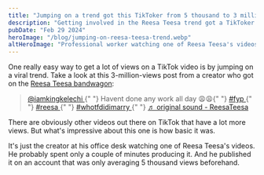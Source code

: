 ```yaml
---
title: "Jumping on a trend got this TikToker from 5 thousand to 3 million views"
description: "Getting involved in the Reesa Teesa trend got a TikToker 3 million views on a video; he was averaging 5 thousand before."
pubDate: "Feb 29 2024"
heroImage: "/blog/jumping-on-reesa-teesa-trend.webp"
altHeroImage: "Professional worker watching one of Reesa Teesa's videos that went viral on TikTok at his office desk"
---
```


One really easy way to get a lot of views on a TikTok video is by jumping on a viral trend.
Take a look at this 3-million-views post from a creator who got on the
[Reesa Teesa bandwagon](https://www.tiktok.com/@reesamteesa):

<div>
  <blockquote
    class="tiktok-embed"
    cite="https://www.tiktok.com/@iamkingkelechi/video/7337736041371028778"
    data-video-id="7337736041371028778"
    style="max-width: 605px;min-width: 325px;"
  >
    <section>
      <a
        target="_blank"
        title="@iamkingkelechi"
        href="https://www.tiktok.com/@iamkingkelechi?refer=embed"
      >
        @iamkingkelechi
      </a>{" "}
      Havent done any work all day 😩😩{" "}
      <a
        title="fyp"
        target="_blank"
        href="https://www.tiktok.com/tag/fyp?refer=embed"
      >
        #fyp
      </a>{" "}
      <a
        title="reesa"
        target="_blank"
        href="https://www.tiktok.com/tag/reesa?refer=embed"
      >
        #reesa
      </a>{" "}
      <a
        title="whotfdidimarry"
        target="_blank"
        href="https://www.tiktok.com/tag/whotfdidimarry?refer=embed"
      >
        #whotfdidimarry
      </a>{" "}
      <a
        target="_blank"
        title="♬ original sound - ReesaTeesa"
        href="https://www.tiktok.com/music/original-sound-7336382241217563438?refer=embed"
      >
        ♬ original sound - ReesaTeesa
      </a>
    </section>
  </blockquote>
  <script async src="https://www.tiktok.com/embed.js"></script>
</div>

There are obviously other videos out there on TikTok that have a lot more views. But what's
impressive about this one is how basic it was.

It's just the creator at his office desk
watching one of Reesa Teesa's videos. He probably spent only a couple of minutes producing it.
And he published it on an account that was only averaging 5 thousand views beforehand.
